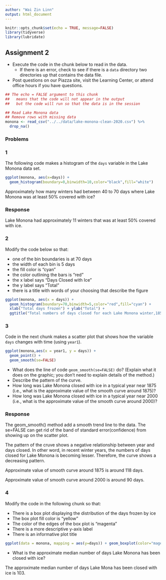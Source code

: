 ```yaml
---
author: "Wai Zin Linn"
output: html_document
---
```


```r
knitr::opts_chunk$set(echo = TRUE, message=FALSE)
library(tidyverse)
library(lubridate)
```

## Assignment 2


- Execute the code in the chunk below to read in the data.
    - If there is an error, check to see if there is a `data` directory two directories up that contains the data file.
- Post questions on our Piazza site, visit the Learning Center, or attend office hours if you have questions.
    
```r
## The echo = FALSE argument to this chunk
##   means that the code will not appear in the output
##   but the code will run so that the data is in the session

## Read Lake Monona data
## Remove rows with missing data
monona <- read_csv("../../data/lake-monona-clean-2020.csv") %>%
  drop_na()
```

### Problems

### 1

The following code makes a histogram of the `days` variable in the Lake Monona data set.

```r
ggplot(monona, aes(x=days)) +
  geom_histogram(boundary=0,binwidth=10,color="black",fill="white")
```

Approximately how many winters had between 40 to 70 days
where Lake Monona was at least 50% covered with ice?

### Response

Lake Monona had approximately 11 winters that was at least 50% covered with ice. 

### 2

Modify the code below so that:

- one of the bin boundaries is at 70 days
- the width of each bin is 5 days
- the fill color is "cyan"
- the color outlining the bars is "red"
- the x label says "Days Closed with Ice"
- the y label says "Total"
- there is a title with words of your choosing that describe the figure

```r
ggplot(monona, aes(x = days)) +
  geom_histogram(boundary=70,binwidth=5,color="red",fill="cyan") + 
  xlab("Total days frozen") + ylab("Total") + 
  ggtitle("Total numbers of days closed for each Lake Monona winter,1851-2019") 
```


### 3

Code in the next chunk makes a scatter plot that shows how the variable `days` changes with time (using `year1`).

```r
ggplot(monona,aes(x = year1, y = days)) +
  geom_point() +
  geom_smooth(se=FALSE)
```

- What does the line of code `geom_smooth(se=FALSE)` do?  (Explain what it does on the graphic; you don't need to explain details of the method.)
- Describe the pattern of the curve.
- How long was Lake Monona closed with ice in a typical year near 1875 (i.e., what is the approximate value of the smooth curve around 1875)?
- How long was Lake Monona closed with ice in a typical year near 2000 (i.e., what is the approximate value of the smooth curve around 2000)?

### Response

The geom_smooth() method add a smooth trend line to the data. The se=FALSE can get rid of the band of standard error(confidence) from showing up on the scatter plot. 

The pattern of the cruve shows a negative relationship between year and days closed.  In other word, in recent winter years, the numbers of days closed for Lake Monona is becoming lesser. Therefore, the curve shows a decreasing pattern.

Approximate value of smooth curve around 1875 is around 118 days. 

Approximate value of smooth curve around 2000 is around 90 days.


### 4

Modify the code in the following chunk so that:

- There is a box plot displaying the distribution of the days frozen by ice  
- The box plot fill color is "yellow"
- The color of the edges of the box plot is "magenta"
- There is a more descriptive y-axis label
- There is an informative plot title

```r
ggplot(data = monona, mapping = aes(y=days)) + geom_boxplot(color="magenta",fill="yellow") + ylab("Total number of days frozen by ice") + ggtitle("Lake Menona Freeze Durations, 1851-2019") 
```

- What is the approximate median number of days Lake Monona has been closed with ice?  

The approximate median number of days Lake Mona has been closed with ice is 103. 
